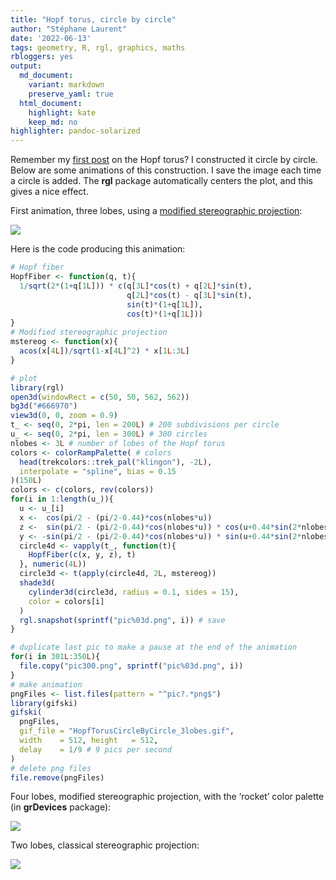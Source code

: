 ```yaml
---
title: "Hopf torus, circle by circle"
author: "Stéphane Laurent"
date: '2022-06-13'
tags: geometry, R, rgl, graphics, maths
rbloggers: yes
output:
  md_document:
    variant: markdown
    preserve_yaml: true
  html_document:
    highlight: kate
    keep_md: no
highlighter: pandoc-solarized
---
```


Remember my 
[first post](https://laustep.github.io/stlahblog/posts/HopfTorus_3over3.html)
on the Hopf torus? I constructed it circle by circle.
Below are some animations of this construction. I save the image each time a 
circle is added. The **rgl** package automatically centers the plot, and this 
gives a nice effect.

First animation, three lobes, using a 
[modified stereographic projection](https://laustep.github.io/stlahblog/posts/ModifiedStereographicProjection.html):

![](./figures/HopfTorusCircleByCircle_3lobes.gif)

Here is the code producing this animation:

```r
# Hopf fiber
HopfFiber <- function(q, t){ 
  1/sqrt(2*(1+q[1L])) * c(q[3L]*cos(t) + q[2L]*sin(t),
                          q[2L]*cos(t) - q[3L]*sin(t),
                          sin(t)*(1+q[1L]),
                          cos(t)*(1+q[1L])) 
}
# Modified stereographic projection
mstereog <- function(x){
  acos(x[4L])/sqrt(1-x[4L]^2) * x[1L:3L]
}

# plot
library(rgl)
open3d(windowRect = c(50, 50, 562, 562))
bg3d("#666970")
view3d(0, 0, zoom = 0.9)
t_ <- seq(0, 2*pi, len = 200L) # 200 subdivisions per circle
u_ <- seq(0, 2*pi, len = 300L) # 300 circles
nlobes <- 3L # number of lobes of the Hopf torus
colors <- colorRampPalette( # colors
  head(trekcolors::trek_pal("klingon"), -2L),
  interpolate = "spline", bias = 0.15
)(150L)
colors <- c(colors, rev(colors))
for(i in 1:length(u_)){
  u <- u_[i]
  x <-  cos(pi/2 - (pi/2-0.44)*cos(nlobes*u))
  z <-  sin(pi/2 - (pi/2-0.44)*cos(nlobes*u)) * cos(u+0.44*sin(2*nlobes))
  y <- -sin(pi/2 - (pi/2-0.44)*cos(nlobes*u)) * sin(u+0.44*sin(2*nlobes))
  circle4d <- vapply(t_, function(t){
    HopfFiber(c(x, y, z), t)  
  }, numeric(4L))
  circle3d <- t(apply(circle4d, 2L, mstereog))
  shade3d(
    cylinder3d(circle3d, radius = 0.1, sides = 15), 
    color = colors[i]
  )
  rgl.snapshot(sprintf("pic%03d.png", i)) # save
}

# duplicate last pic to make a pause at the end of the animation
for(i in 301L:350L){
  file.copy("pic300.png", sprintf("pic%03d.png", i))
}
# make animation
pngFiles <- list.files(pattern = "^pic?.*png$")
library(gifski)
gifski(
  pngFiles,
  gif_file = "HopfTorusCircleByCircle_3lobes.gif",
  width    = 512, height   = 512,
  delay    = 1/9 # 9 pics per second
)
# delete png files
file.remove(pngFiles)
```

Four lobes, modified stereographic projection, with the 'rocket' color 
palette (in **grDevices** package):

![](./figures/HopfTorusCircleByCircle_4lobes.gif)

Two lobes, classical stereographic projection:

![](./figures/HopfTorusCircleByCircle_2lobes.gif)
